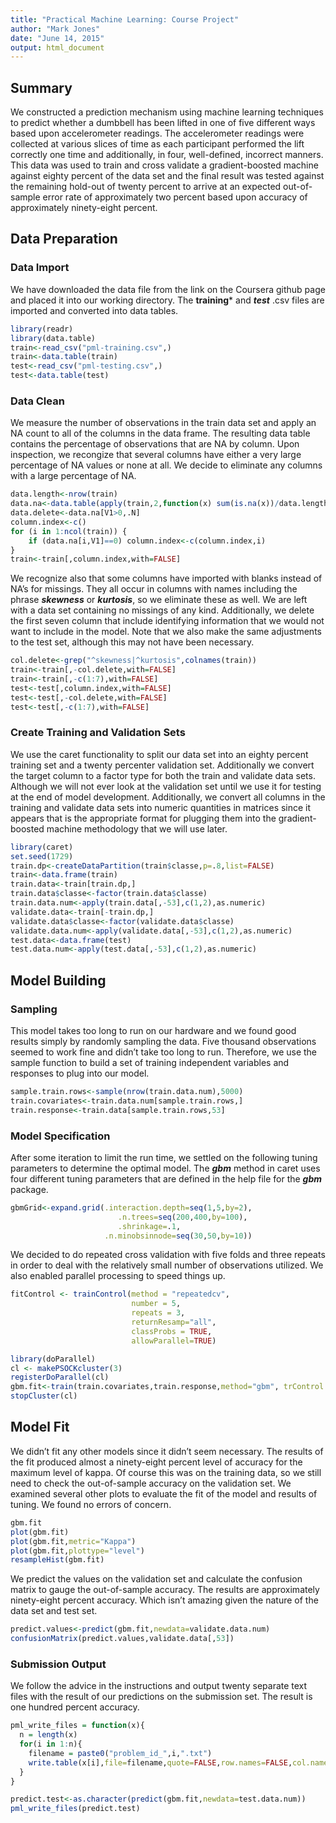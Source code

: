 ```yaml
---
title: "Practical Machine Learning: Course Project"
author: "Mark Jones"
date: "June 14, 2015"
output: html_document
---
```

## Summary

We constructed a prediction mechanism using machine learning techniques to predict whether a dumbbell has been lifted in one of five different ways based upon accelerometer readings. The accelerometer readings were collected at various slices of time as each participant performed the lift correctly one time and additionally, in four, well-defined, incorrect manners.  This data was used to train and cross validate a gradient-boosted machine against eighty percent of the data set and the final result was tested against the remaining hold-out of twenty percent to arrive at an expected out-of-sample error rate of approximately two percent based upon accuracy of approximately ninety-eight percent.

## Data Preparation

### Data Import
We have downloaded the data file from the link on the Coursera github page and placed it into our working directory. The **training*** and ***test*** .csv files are imported and converted into data tables.

```r
library(readr)
library(data.table)
train<-read_csv("pml-training.csv",)
train<-data.table(train)
test<-read_csv("pml-testing.csv",)
test<-data.table(test)
```

### Data Clean
We measure the number of observations in the train data set and apply an NA count to all of the columns in the data frame.  The resulting data table contains the percentage of observations that are NA by column.  Upon inspection, we recongize that several columns have either a very large percentage of NA values or none at all.  We decide to eliminate any columns with a large percentage of NA.

```r
data.length<-nrow(train)
data.na<-data.table(apply(train,2,function(x) sum(is.na(x))/data.length))
data.delete<-data.na[V1>0,.N]
column.index<-c()
for (i in 1:ncol(train)) {
    if (data.na[i,V1]==0) column.index<-c(column.index,i)
}
train<-train[,column.index,with=FALSE]
```

We recognize also that some columns have imported with blanks instead of NA's for missings. They all occur in columns with names including the phrase ***skewness*** or ***kurtosis***, so we eliminate these as well. We are left with a data set containing no missings of any kind.  Additionally, we delete the first seven column that include identifying information that we would not want to include in the model. Note that we also make the same adjustments to the test set, although this may not have been necessary.

```r
col.delete<-grep("^skewness|^kurtosis",colnames(train))
train<-train[,-col.delete,with=FALSE]
train<-train[,-c(1:7),with=FALSE]
test<-test[,column.index,with=FALSE]
test<-test[,-col.delete,with=FALSE]
test<-test[,-c(1:7),with=FALSE]
```

### Create Training and Validation Sets

We use the caret functionality to split our data set into an eighty percent training set and a twenty percenter validation set.  Additionally we convert the target column to a factor type for both the train and validate data sets.  Although we will not ever look at the validation set until we use it for testing at the end of model development.  Additionally, we convert all columns in the training and validate data sets into numeric quantities in matrices since it appears that is the appropriate format for plugging them into the gradient-boosted machine methodology that we will use later.

```r
library(caret)
set.seed(1729)
train.dp<-createDataPartition(train$classe,p=.8,list=FALSE)
train<-data.frame(train)
train.data<-train[train.dp,]
train.data$classe<-factor(train.data$classe)
train.data.num<-apply(train.data[,-53],c(1,2),as.numeric)
validate.data<-train[-train.dp,]
validate.data$classe<-factor(validate.data$classe)
validate.data.num<-apply(validate.data[,-53],c(1,2),as.numeric)
test.data<-data.frame(test)
test.data.num<-apply(test.data[,-53],c(1,2),as.numeric)
```

## Model Building

### Sampling
This model takes too long to run on our hardware and we found good results simply by randomly sampling the data.  Five thousand observations seemed to work fine and didn't take too long to run.  Therefore, we use the sample function to build a set of training independent variables and responses to plug into our model. 

```r
sample.train.rows<-sample(nrow(train.data.num),5000)
train.covariates<-train.data.num[sample.train.rows,]
train.response<-train.data[sample.train.rows,53]
```

### Model Specification

After some iteration to limit the run time, we settled on the following tuning parameters to determine the optimal model.  The ***gbm*** method in caret uses four different tuning parameters that are defined in the help file for the ***gbm*** package.

```r
gbmGrid<-expand.grid(.interaction.depth=seq(1,5,by=2),
                        .n.trees=seq(200,400,by=100),
                        .shrinkage=.1,
                     .n.minobsinnode=seq(30,50,by=10))
```

We decided to do repeated cross validation with five folds and three repeats in order to deal with the relatively small number of observations utilized.  We also enabled parallel processing to speed things up.

```r
fitControl <- trainControl(method = "repeatedcv",
                           number = 5,
                           repeats = 3,
                           returnResamp="all",
                           classProbs = TRUE,
                           allowParallel=TRUE)

library(doParallel)
cl <- makePSOCKcluster(3)
registerDoParallel(cl)
gbm.fit<-train(train.covariates,train.response,method="gbm", trControl = fitControl, tuneGrid=gbmGrid)
stopCluster(cl)
```

## Model Fit

We didn't fit any other models since it didn't seem necessary.  The results of the fit produced almost a ninety-eight percent level of accuracy for the maximum level of kappa.  Of course this was on the training data, so we still need to check the out-of-sample accuracy on the validation set.  We examined several other plots to evaluate the fit of the model and results of tuning.  We found no errors of concern.

```r
gbm.fit
plot(gbm.fit)
plot(gbm.fit,metric="Kappa")
plot(gbm.fit,plottype="level")
resampleHist(gbm.fit)
```

We predict the values on the validation set and calculate the confusion matrix to gauge the out-of-sample accuracy.  The results are approximately ninety-eight percent accuracy.  Which isn't amazing given the nature of the data set and test set. 

```r
predict.values<-predict(gbm.fit,newdata=validate.data.num)
confusionMatrix(predict.values,validate.data[,53])
```

### Submission Output

We follow the advice in the instructions and output twenty separate text files with the result of our predictions on the submission set.  The result is one hundred percent accuracy.

```r
pml_write_files = function(x){
  n = length(x)
  for(i in 1:n){
    filename = paste0("problem_id_",i,".txt")
    write.table(x[i],file=filename,quote=FALSE,row.names=FALSE,col.names=FALSE)
  }
}

predict.test<-as.character(predict(gbm.fit,newdata=test.data.num))
pml_write_files(predict.test)
```
